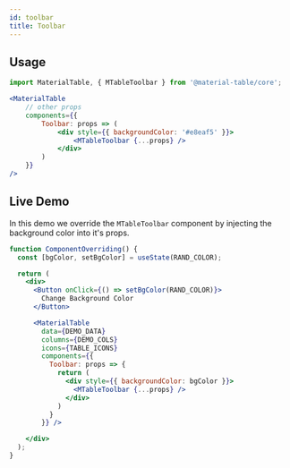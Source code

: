 ```yaml
---
id: toolbar
title: Toolbar
---
```



## Usage

```jsx {6}
import MaterialTable, { MTableToolbar } from '@material-table/core';

<MaterialTable
    // other props
    components={{
        Toolbar: props => (
            <div style={{ backgroundColor: '#e8eaf5' }}>
                <MTableToolbar {...props} />
            </div>
        )
    }}
/>
```

## Live Demo

In this demo we override the `MTableToolbar` component by injecting the background color into it's props.

<InfoBannerAboutGlobalVarsInDemos />

```jsx live
function ComponentOverriding() {
  const [bgColor, setBgColor] = useState(RAND_COLOR);

  return (
    <div>
      <Button onClick={() => setBgColor(RAND_COLOR)}>
        Change Background Color
      </Button>

      <MaterialTable 
        data={DEMO_DATA} 
        columns={DEMO_COLS} 
        icons={TABLE_ICONS}
        components={{
          Toolbar: props => {
            return (
              <div style={{ backgroundColor: bgColor }}>
                <MTableToolbar {...props} />
              </div>
            )
          }
        }} />

    </div> 
  );
}
```

